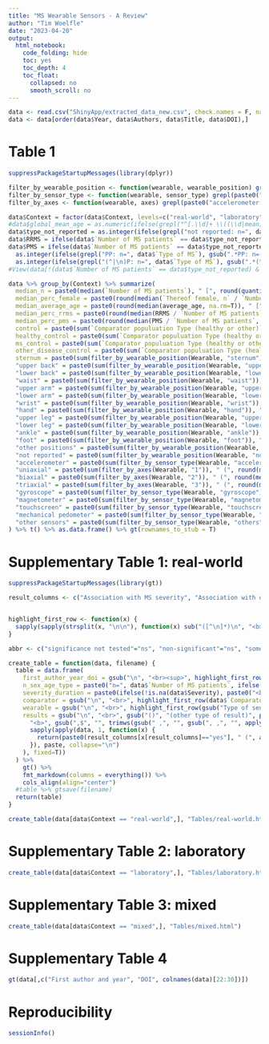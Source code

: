 ```yaml
---
title: "MS Wearable Sensors - A Review"
author: "Tim Woelfle"
date: "2023-04-20"
output:
  html_notebook:
    code_folding: hide
    toc: yes
    toc_depth: 4
    toc_float:
      collapsed: no
      smooth_scroll: no
---
```


```r
data <- read.csv("ShinyApp/extracted_data_new.csv", check.names = F, na.strings = c("NA", "not reported"))
data <- data[order(data$Year, data$Authors, data$Title, data$DOI),]
```

# Table 1

```r
suppressPackageStartupMessages(library(dplyr))

filter_by_wearable_position <- function(wearable, wearable_position) grepl(paste0("Position: [^\n]*", wearable_position), wearable)
filter_by_sensor_type <- function(wearable, sensor_type) grepl(paste0("Type of sensor: [^\n]*", sensor_type), wearable)
filter_by_axes <- function(wearable, axes) grepl(paste0("accelerometer[^\n]*\nNumber of axes: ", axes), wearable)

data$Context = factor(data$Context, levels=c("real-world", "laboratory", "mixed"))
#data$global_mean_age = as.numeric(ifelse(grepl("^[.\\d]+ \\((\\d|mean)", data$Age, perl=T), gsub(" .*", "", data$Age), NA))
data$type_not_reported = as.integer(ifelse(grepl("not reported: n=", data$`Type of MS`), gsub(".*not reported: n=(\\d+).*", "\\1", data$`Type of MS`), 0))
data$RRMS = ifelse(data$`Number of MS patients` == data$type_not_reported, NA, as.integer(ifelse(grepl("RR: n=", data$`Type of MS`), gsub(".*RR: n=(\\d+).*", "\\1", data$`Type of MS`), 0)))
data$PMS = ifelse(data$`Number of MS patients` == data$type_not_reported, NA, as.integer(ifelse(grepl("SP: n=", data$`Type of MS`), gsub(".*SP: n=(\\d+).*", "\\1", data$`Type of MS`), 0)) +
  as.integer(ifelse(grepl("PP: n=", data$`Type of MS`), gsub(".*PP: n=(\\d+).*", "\\1", data$`Type of MS`), 0)) +
  as.integer(ifelse(grepl("(^|\n)P: n=", data$`Type of MS`), gsub(".*(^|\n)P: n=(\\d+).*", "\\2", data$`Type of MS`), 0)))
#View(data[!(data$`Number of MS patients` == data$type_not_reported) & abs(data$`Number of MS patients` - (data$RRMS + data$PMS + data$type_not_reported))>10,])

data %>% group_by(Context) %>% summarize(
  median_n = paste0(median(`Number of MS patients`), " [", round(quantile(`Number of MS patients`, 0.25)), "-", round(quantile(`Number of MS patients`, 0.75)), "], range ", min(`Number of MS patients`), "-", max(`Number of MS patients`)),
  median_perc_female = paste0(round(median(`Thereof female, n` / `Number of MS patients`, na.rm=T)*100), "% [", round(quantile(`Thereof female, n` / `Number of MS patients`, 0.25, na.rm=T)*100), "%-", round(quantile(`Thereof female, n` / `Number of MS patients`, 0.75, na.rm=T)*100), "%], range ", round(min(`Thereof female, n` / `Number of MS patients`, na.rm=T)*100), "%-", round(max(`Thereof female, n` / `Number of MS patients`, na.rm=T)*100), "%, NA=", sum(is.na(`Thereof female, n`))),
  median_average_age = paste0(round(median(average_age, na.rm=T)), " [", round(quantile(average_age, na.rm=T, 0.25)), "-", round(quantile(average_age, na.rm=T, 0.75)), "], range ", round(min(average_age, na.rm=T)), "-", round(max(average_age, na.rm=T)), ", NA=", sum(is.na(average_age))),
  median_perc_rrms = paste0(round(median(RRMS / `Number of MS patients`, na.rm=T)*100), "% [", round(quantile(RRMS / `Number of MS patients`, 0.25, na.rm=T)*100), "%-", round(quantile(RRMS / `Number of MS patients`, 0.75, na.rm=T)*100), "%], range ", round(min(RRMS / `Number of MS patients`, na.rm=T)*100), "%-", round(max(RRMS / `Number of MS patients`, na.rm=T)*100), "%, NA=", sum(is.na(RRMS))),
  median_perc_pms = paste0(round(median(PMS / `Number of MS patients`, na.rm=T)*100), "% [", round(quantile(PMS / `Number of MS patients`, 0.25, na.rm=T)*100), "%-", round(quantile(PMS / `Number of MS patients`, 0.75, na.rm=T)*100), "%], range ", round(min(PMS / `Number of MS patients`, na.rm=T)*100), "%-", round(max(PMS / `Number of MS patients`, na.rm=T)*100), "%, NA=", sum(is.na(PMS))),
  control = paste0(sum(`Comparator populuation Type (healthy or other)` != "none"), " (", round(mean(`Comparator populuation Type (healthy or other)` != "none") * 100), "%)"),
  healthy_control = paste0(sum(`Comparator populuation Type (healthy or other)` == "healthy"), " (", round(mean(`Comparator populuation Type (healthy or other)` == "healthy") * 100), "%)"),
  ms_control = paste0(sum(`Comparator populuation Type (healthy or other)` == "MS patients"), " (", round(mean(`Comparator populuation Type (healthy or other)` == "MS patients") * 100), "%)"),
  other_disease_control = paste0(sum(`Comparator populuation Type (healthy or other)` == "other disease(s)"), " (", round(mean(`Comparator populuation Type (healthy or other)` == "other disease(s)") * 100), "%)"),
  sternum = paste0(sum(filter_by_wearable_position(Wearable, "sternum")), " (", round(mean(filter_by_wearable_position(Wearable, "sternum")*100)), "%)"),
  "upper back" = paste0(sum(filter_by_wearable_position(Wearable, "upper back")), " (", round(mean(filter_by_wearable_position(Wearable, "upper back")*100)), "%)"),
  "lower back" = paste0(sum(filter_by_wearable_position(Wearable, "lower back")), " (", round(mean(filter_by_wearable_position(Wearable, "lower back")*100)), "%)"),
  "waist" = paste0(sum(filter_by_wearable_position(Wearable, "waist")), " (", round(mean(filter_by_wearable_position(Wearable, "waist")*100)), "%)"),
  "upper arm" = paste0(sum(filter_by_wearable_position(Wearable, "upper arm")), " (", round(mean(filter_by_wearable_position(Wearable, "upper arm")*100)), "%)"),
  "lower arm" = paste0(sum(filter_by_wearable_position(Wearable, "lower arm")), " (", round(mean(filter_by_wearable_position(Wearable, "lower arm")*100)), "%)"),
  "wrist" = paste0(sum(filter_by_wearable_position(Wearable, "wrist")), " (", round(mean(filter_by_wearable_position(Wearable, "wrist")*100)), "%)"),
  "hand" = paste0(sum(filter_by_wearable_position(Wearable, "hand")), " (", round(mean(filter_by_wearable_position(Wearable, "hand")*100)), "%)"),
  "upper leg" = paste0(sum(filter_by_wearable_position(Wearable, "upper leg")), " (", round(mean(filter_by_wearable_position(Wearable, "upper leg")*100)), "%)"),
  "lower leg" = paste0(sum(filter_by_wearable_position(Wearable, "lower leg")), " (", round(mean(filter_by_wearable_position(Wearable, "lower leg")*100)), "%)"),
  "ankle" = paste0(sum(filter_by_wearable_position(Wearable, "ankle")), " (", round(mean(filter_by_wearable_position(Wearable, "ankle")*100)), "%)"),
  "foot" = paste0(sum(filter_by_wearable_position(Wearable, "foot")), " (", round(mean(filter_by_wearable_position(Wearable, "foot")*100)), "%)"),
  "other positions" = paste0(sum(filter_by_wearable_position(Wearable, "others")), " (", round(mean(filter_by_wearable_position(Wearable, "others")*100)), "%)"),
  "not reported" = paste0(sum(filter_by_wearable_position(Wearable, "not reported")), " (", round(mean(filter_by_wearable_position(Wearable, "not reported")*100)), "%)"),
  "accelerometer" = paste0(sum(filter_by_sensor_type(Wearable, "accelerometer")), " (", round(mean(filter_by_sensor_type(Wearable, "accelerometer")*100)), "%)"),
  "uniaxial" = paste0(sum(filter_by_axes(Wearable, "1")), " (", round(mean(filter_by_axes(Wearable, "1")*100)), "%)"),
  "biaxial" = paste0(sum(filter_by_axes(Wearable, "2")), " (", round(mean(filter_by_axes(Wearable, "2")*100)), "%)"),
  "triaxial" = paste0(sum(filter_by_axes(Wearable, "3")), " (", round(mean(filter_by_axes(Wearable, "3")*100)), "%)"),
  "gyroscope" = paste0(sum(filter_by_sensor_type(Wearable, "gyroscope")), " (", round(mean(filter_by_sensor_type(Wearable, "gyroscope")*100)), "%)"),
  "magnetometer" = paste0(sum(filter_by_sensor_type(Wearable, "magnetometer")), " (", round(mean(filter_by_sensor_type(Wearable, "magnetometer")*100)), "%)"),
  "touchscreen" = paste0(sum(filter_by_sensor_type(Wearable, "touchscreen")), " (", round(mean(filter_by_sensor_type(Wearable, "touchscreen")*100)), "%)"),
  "mechanical pedometer" = paste0(sum(filter_by_sensor_type(Wearable, "mechanical pedometer")), " (", round(mean(filter_by_sensor_type(Wearable, "mechanical pedometer")*100)), "%)"),
  "other sensors" = paste0(sum(filter_by_sensor_type(Wearable, "others")), " (", round(mean(filter_by_sensor_type(Wearable, "others")*100)), "%)")
) %>% t() %>% as.data.frame() %>% gt(rownames_to_stub = T)
```

# Supplementary Table 1: real-world

```r
suppressPackageStartupMessages(library(gt))

result_columns <- c("Association with MS severity", "Association with other measure", "Test-retest reliability", "Group differences MS vs HC", "Group differences MS vs MS", "Group differences MS vs other diseases", "Responsiveness to change", "Responsiveness to intervention", "Subjective patient acceptability")


highlight_first_row <- function(x) {
  sapply(sapply(strsplit(x, "\n\n"), function(x) sub("([^\n]*)\n", "<b>\\1</b>\n", x)), paste, collapse="\n\n")
}

abbr <- c("significance not tested"="ns", "non-significant"="ns", "some significant"="ss", "significant"="s")

create_table = function(data, filename) {
  table = data.frame(
    first_author_year_doi = gsub("\n", "<br><sup>", highlight_first_row(paste0(data$`First author and year`, "\n[", data$DOI, "](https://doi.org/", data$DOI, ")</sup>"))),
    n_sex_age_type = paste0("n=", data$`Number of MS patients`, ifelse(!is.na(data$`Thereof female, n`), paste0(" (", round(data$`Thereof female, n`/data$`Number of MS patients`*100), "% female)"), ""), "<br>age: ", data$Age, "<br><br>Type: ", data$`Type of MS`),
    severity_duration = paste0(ifelse(!is.na(data$Severity), paste0("<b>Severity:</b> ", data$Severity), ""), ifelse(!is.na(data$`Duration of disease in years`), paste0("<br><b>Disease duration:</b> ", data$`Duration of disease in years`), "")),
    comparator = gsub("\n", "<br>", highlight_first_row(data$`Comparator population, number (number of females)`)),
    wearable = gsub("\n", "<br>", highlight_first_row(gsub("Type of sensor: ", "", gsub("Number of axes: 1", "1 axis", gsub("Number of axes: (2|3)", "\\1 axes", gsub("Number of wearables: ([0-9]+)", "\\1 wearable(s)", data$Wearable)))))),
    results = gsub("\n", "<br>", gsub("()", "(other type of result)", paste0(
      "<b>", gsub(",$", "", trimws(gsub(" ,", "", gsub(", ,", "", apply(data, 1, function(x) paste(x["Domain1"], x["Domain2"], x["Domain3"], x["Domain4"], sep=", ")))))), "</b>\n",
      sapply(apply(data, 1, function(x) {
        return(paste0(result_columns[x[result_columns]=="yes"], " (", abbr[x[paste0(result_columns, " - Effect")][x[result_columns]=="yes"]], ")"))
      }), paste, collapse="\n")
    ), fixed=T))
  ) %>% 
    gt() %>%
    fmt_markdown(columns = everything()) %>%
    cols_align(align="center")
  #table %>% gtsave(filename)
  return(table)
}

create_table(data[data$Context == "real-world",], "Tables/real-world.html")
```

# Supplementary Table 2: laboratory

```r
create_table(data[data$Context == "laboratory",], "Tables/laboratory.html")
```

# Supplementary Table 3: mixed

```r
create_table(data[data$Context == "mixed",], "Tables/mixed.html")
```

# Supplementary Table 4

```r
gt(data[,c("First author and year", "DOI", colnames(data)[22:30])])
```

# Reproducibility

```r
sessionInfo()
```

